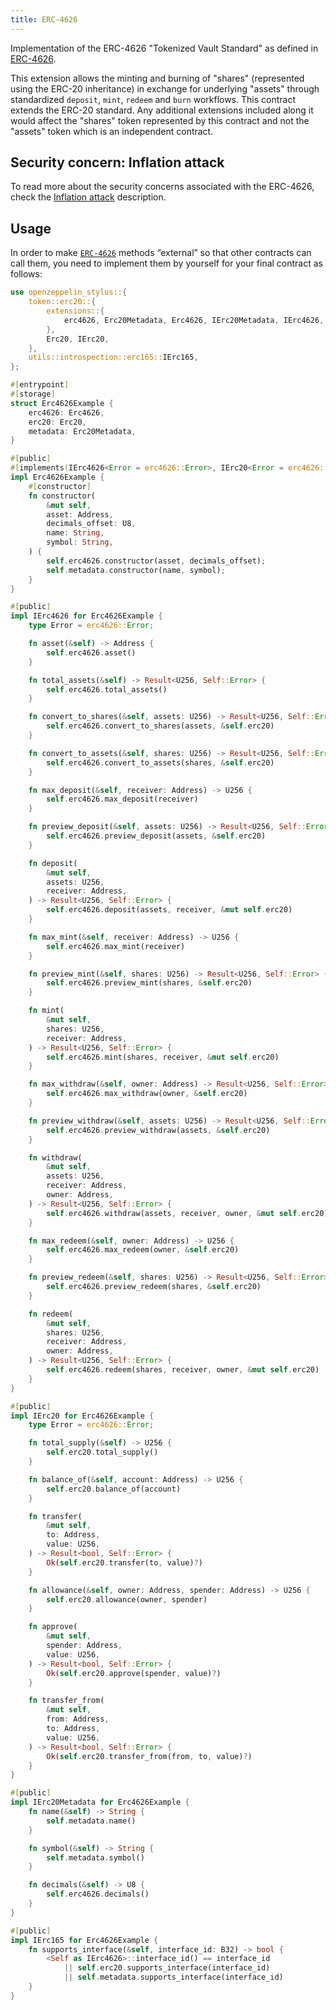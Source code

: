 ```yaml
---
title: ERC-4626
---
```


Implementation of the ERC-4626 "Tokenized Vault Standard" as defined in [ERC-4626](https://eips.ethereum.org/EIPS/eip-4626).

This extension allows the minting and burning of "shares" (represented using the ERC-20 inheritance) in exchange for underlying "assets" through standardized `deposit`, `mint`, `redeem` and `burn` workflows. This contract extends the ERC-20 standard. Any additional extensions included along it would affect the "shares" token represented by this contract and not the "assets" token which is an independent contract.

## Security concern: Inflation attack
To read more about the security concerns associated with the ERC-4626, check the [Inflation attack](https://docs.openzeppelin.com/contracts/5.x/erc4626#inflation-attack) description.

## Usage

In order to make [`ERC-4626`](https://docs.rs/openzeppelin-stylus/0.3.0/openzeppelin_stylus/token/erc20/extensions/erc4626/index.html) methods “external” so that other contracts can call them, you need to implement them by yourself for your final contract as follows:

```rust
use openzeppelin_stylus::{
    token::erc20::{
        extensions::{
            erc4626, Erc20Metadata, Erc4626, IErc20Metadata, IErc4626,
        },
        Erc20, IErc20,
    },
    utils::introspection::erc165::IErc165,
};

#[entrypoint]
#[storage]
struct Erc4626Example {
    erc4626: Erc4626,
    erc20: Erc20,
    metadata: Erc20Metadata,
}

#[public]
#[implements(IErc4626<Error = erc4626::Error>, IErc20<Error = erc4626::Error>, IErc20Metadata, IErc165)]
impl Erc4626Example {
    #[constructor]
    fn constructor(
        &mut self,
        asset: Address,
        decimals_offset: U8,
        name: String,
        symbol: String,
    ) {
        self.erc4626.constructor(asset, decimals_offset);
        self.metadata.constructor(name, symbol);
    }
}

#[public]
impl IErc4626 for Erc4626Example {
    type Error = erc4626::Error;

    fn asset(&self) -> Address {
        self.erc4626.asset()
    }

    fn total_assets(&self) -> Result<U256, Self::Error> {
        self.erc4626.total_assets()
    }

    fn convert_to_shares(&self, assets: U256) -> Result<U256, Self::Error> {
        self.erc4626.convert_to_shares(assets, &self.erc20)
    }

    fn convert_to_assets(&self, shares: U256) -> Result<U256, Self::Error> {
        self.erc4626.convert_to_assets(shares, &self.erc20)
    }

    fn max_deposit(&self, receiver: Address) -> U256 {
        self.erc4626.max_deposit(receiver)
    }

    fn preview_deposit(&self, assets: U256) -> Result<U256, Self::Error> {
        self.erc4626.preview_deposit(assets, &self.erc20)
    }

    fn deposit(
        &mut self,
        assets: U256,
        receiver: Address,
    ) -> Result<U256, Self::Error> {
        self.erc4626.deposit(assets, receiver, &mut self.erc20)
    }

    fn max_mint(&self, receiver: Address) -> U256 {
        self.erc4626.max_mint(receiver)
    }

    fn preview_mint(&self, shares: U256) -> Result<U256, Self::Error> {
        self.erc4626.preview_mint(shares, &self.erc20)
    }

    fn mint(
        &mut self,
        shares: U256,
        receiver: Address,
    ) -> Result<U256, Self::Error> {
        self.erc4626.mint(shares, receiver, &mut self.erc20)
    }

    fn max_withdraw(&self, owner: Address) -> Result<U256, Self::Error> {
        self.erc4626.max_withdraw(owner, &self.erc20)
    }

    fn preview_withdraw(&self, assets: U256) -> Result<U256, Self::Error> {
        self.erc4626.preview_withdraw(assets, &self.erc20)
    }

    fn withdraw(
        &mut self,
        assets: U256,
        receiver: Address,
        owner: Address,
    ) -> Result<U256, Self::Error> {
        self.erc4626.withdraw(assets, receiver, owner, &mut self.erc20)
    }

    fn max_redeem(&self, owner: Address) -> U256 {
        self.erc4626.max_redeem(owner, &self.erc20)
    }

    fn preview_redeem(&self, shares: U256) -> Result<U256, Self::Error> {
        self.erc4626.preview_redeem(shares, &self.erc20)
    }

    fn redeem(
        &mut self,
        shares: U256,
        receiver: Address,
        owner: Address,
    ) -> Result<U256, Self::Error> {
        self.erc4626.redeem(shares, receiver, owner, &mut self.erc20)
    }
}

#[public]
impl IErc20 for Erc4626Example {
    type Error = erc4626::Error;

    fn total_supply(&self) -> U256 {
        self.erc20.total_supply()
    }

    fn balance_of(&self, account: Address) -> U256 {
        self.erc20.balance_of(account)
    }

    fn transfer(
        &mut self,
        to: Address,
        value: U256,
    ) -> Result<bool, Self::Error> {
        Ok(self.erc20.transfer(to, value)?)
    }

    fn allowance(&self, owner: Address, spender: Address) -> U256 {
        self.erc20.allowance(owner, spender)
    }

    fn approve(
        &mut self,
        spender: Address,
        value: U256,
    ) -> Result<bool, Self::Error> {
        Ok(self.erc20.approve(spender, value)?)
    }

    fn transfer_from(
        &mut self,
        from: Address,
        to: Address,
        value: U256,
    ) -> Result<bool, Self::Error> {
        Ok(self.erc20.transfer_from(from, to, value)?)
    }
}

#[public]
impl IErc20Metadata for Erc4626Example {
    fn name(&self) -> String {
        self.metadata.name()
    }

    fn symbol(&self) -> String {
        self.metadata.symbol()
    }

    fn decimals(&self) -> U8 {
        self.erc4626.decimals()
    }
}

#[public]
impl IErc165 for Erc4626Example {
    fn supports_interface(&self, interface_id: B32) -> bool {
        <Self as IErc4626>::interface_id() == interface_id
            || self.erc20.supports_interface(interface_id)
            || self.metadata.supports_interface(interface_id)
    }
}
```
